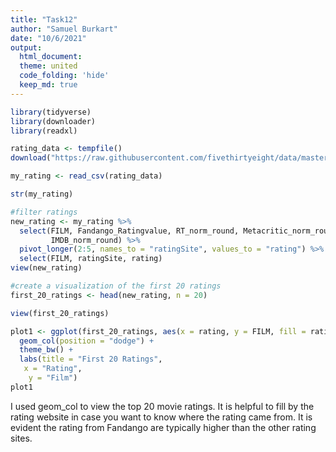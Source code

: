 ```yaml
---
title: "Task12"
author: "Samuel Burkart"
date: "10/6/2021"
output: 
  html_document:
  theme: united
  code_folding: 'hide'
  keep_md: true
---
```


```r
library(tidyverse)
library(downloader)
library(readxl)
```

```r
rating_data <- tempfile()
download("https://raw.githubusercontent.com/fivethirtyeight/data/master/fandango/fandango_score_comparison.csv", rating_data, mode = "wb")

my_rating <- read_csv(rating_data)

str(my_rating)
```

```r
#filter ratings
new_rating <- my_rating %>%
  select(FILM, Fandango_Ratingvalue, RT_norm_round, Metacritic_norm_round,
         IMDB_norm_round) %>%
  pivot_longer(2:5, names_to = "ratingSite", values_to = "rating") %>%
  select(FILM, ratingSite, rating)
view(new_rating)

```

```r
#create a visualization of the first 20 ratings
first_20_ratings <- head(new_rating, n = 20)

view(first_20_ratings)

plot1 <- ggplot(first_20_ratings, aes(x = rating, y = FILM, fill = ratingSite)) +
  geom_col(position = "dodge") +
  theme_bw() +
  labs(title = "First 20 Ratings",
   x = "Rating",
    y = "Film")
plot1 
```
I used geom_col to view the top 20 movie ratings. It is helpful to fill by the rating website in case you want to know where the rating came from. It is evident the rating from Fandango are typically higher than the other rating sites.
